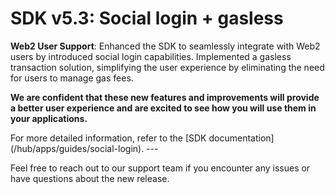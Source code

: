 
# SDK v5.3: Social login + gasless

**Web2 User Support**:
Enhanced the SDK to seamlessly integrate with Web2 users by introduced social login capabilities.
Implemented a gasless transaction solution, simplifying the user experience by eliminating the need for users to manage gas fees.

**We are confident that these new features and improvements will provide a better user experience and
are excited to see how you will use them in your applications.**

<Callout type="info">
  For more detailed information, refer to the [SDK documentation](/hub/apps/guides/social-login).
</Callout>
---

Feel free to reach out to our support team if you encounter any issues or have questions about the new release.

